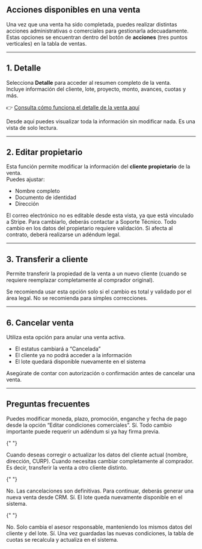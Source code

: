 ## Acciones disponibles en una venta

Una vez que una venta ha sido completada, puedes realizar distintas acciones administrativas o comerciales para gestionarla adecuadamente. Estas opciones se encuentran dentro del botón de **acciones** (tres puntos verticales) en la tabla de ventas.

---

## 1. Detalle

Selecciona **Detalle** para acceder al resumen completo de la venta.  
Incluye información del cliente, lote, proyecto, monto, avances, cuotas y más.

👉 [Consulta cómo funciona el detalle de la venta aquí](../ventas/detalles-venta)

<Card>
  Desde aquí puedes visualizar toda la información sin modificar nada. Es una
  vista de solo lectura.
</Card>

---

## 2. Editar propietario

Esta función permite modificar la información del **cliente propietario** de la venta.  
Puedes ajustar:

- Nombre completo
- Documento de identidad
- Dirección

<Info>
  El correo electrónico no es editable desde esta vista, ya que está vinculado a
  Stripe. Para cambiarlo, deberás contactar a Soporte Técnico.
</Info>

<Note>
  Todo cambio en los datos del propietario requiere validación. Si afecta al
  contrato, deberá realizarse un adéndum legal.
</Note>

---

## 3. Transferir a cliente

Permite transferir la propiedad de la venta a un nuevo cliente (cuando se requiere reemplazar completamente al comprador original).

<Card>
  Se recomienda usar esta opción solo si el cambio es total y validado por el
  área legal. No se recomienda para simples correcciones.
</Card>

---

## 6. Cancelar venta

Utiliza esta opción para anular una venta activa.

- El estatus cambiará a “Cancelada”
- El cliente ya no podrá acceder a la información
- El lote quedará disponible nuevamente en el sistema

<Check>
  Asegúrate de contar con autorización o confirmación antes de cancelar una
  venta.
</Check>

---

## Preguntas frecuentes

<AccordionGroup type="multiple">
  <Accordion title="¿Puedo modificar una venta después de completada?">
    <AccordionItem title="¿Qué tipo de modificaciones están permitidas?">
      Puedes modificar moneda, plazo, promoción, enganche y fecha de pago desde la opción “Editar condiciones comerciales”.
    </AccordionItem>
    <AccordionItem title="¿Afecta esto al contrato?">
      Sí. Todo cambio importante puede requerir un adéndum si ya hay firma previa.
    </AccordionItem>
  </Accordion>

{" "}

<Accordion title="¿Qué diferencia hay entre 'Editar propietario' y 'Transferir a cliente'?">
  <AccordionItem title="¿Cuándo usar 'Editar propietario'?">
    Cuando deseas corregir o actualizar los datos del cliente actual (nombre,
    dirección, CURP).
  </AccordionItem>
  <AccordionItem title="¿Cuándo usar 'Transferir a cliente'?">
    Cuando necesitas cambiar completamente al comprador. Es decir, transferir la
    venta a otro cliente distinto.
  </AccordionItem>
</Accordion>

{" "}

<Accordion title="¿Qué pasa si cancelo una venta por error?">
  <AccordionItem title="¿Se puede revertir?">
    No. Las cancelaciones son definitivas. Para continuar, deberás generar una
    nueva venta desde CRM.
  </AccordionItem>
  <AccordionItem title="¿Se libera el lote?">
    Sí. El lote queda nuevamente disponible en el sistema.
  </AccordionItem>
</Accordion>

{" "}

<Accordion title="¿Qué implica traspasar una venta?">
  <AccordionItem title="¿El cliente cambia?">
    No. Solo cambia el asesor responsable, manteniendo los mismos datos del
    cliente y del lote.
  </AccordionItem>
</Accordion>

  <Accordion title="¿Dónde veo la tabla de pagos luego de modificar condiciones?">
    <AccordionItem title="¿Se actualiza automáticamente?">
      Sí. Una vez guardadas las nuevas condiciones, la tabla de cuotas se recalcula y actualiza en el sistema.
    </AccordionItem>
  </Accordion>
</AccordionGroup>
